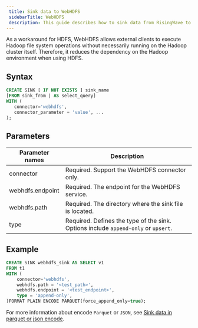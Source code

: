 ```yaml
---
 title: Sink data to WebHDFS
 sidebarTitle: WebHDFS
 description: This guide describes how to sink data from RisingWave to WebHDFS.
---
```


As a workaround for HDFS, WebHDFS allows external clients to execute Hadoop file system operations without necessarily running on the Hadoop cluster itself. Therefore, it reduces the dependency on the Hadoop environment when using HDFS.

## Syntax

```sql
CREATE SINK [ IF NOT EXISTS ] sink_name
[FROM sink_from | AS select_query]
WITH (
   connector='webhdfs',
   connector_parameter = 'value', ...
);
```

## Parameters

| Parameter names | Description |
|-|-|
| connector        | Required. Support the WebHDFS connector only. |
| webhdfs.endpoint | Required. The endpoint for the WebHDFS service. |
| webhdfs.path     | Required. The directory where the sink file is located. |
| type             | Required. Defines the type of the sink. Options include `append-only` or `upsert`. |

## Example

```sql
CREATE SINK webhdfs_sink AS SELECT v1
FROM t1
WITH (
    connector='webhdfs',
    webhdfs.path = '<test_path>',
    webhdfs.endpoint = '<test_endpoint>',
    type = 'append-only',
)FORMAT PLAIN ENCODE PARQUET(force_append_only=true);
```

For more information about encode `Parquet` or `JSON`, see [Sink data in parquet or json encode](/delivery/overview).